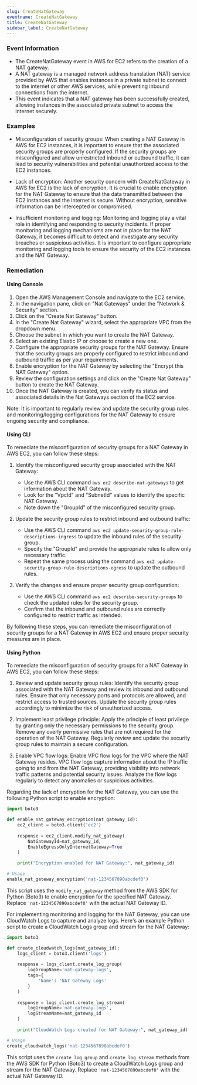 ```yaml
--- 
slug: CreateNatGateway
eventname: CreateNatGateway
title: CreateNatGateway
sidebar_label: CreateNatGateway
---
```

                       
### Event Information

- The CreateNatGateway event in AWS for EC2 refers to the creation of a NAT gateway. 
- A NAT gateway is a managed network address translation (NAT) service provided by AWS that enables instances in a private subnet to connect to the internet or other AWS services, while preventing inbound connections from the internet. 
- This event indicates that a NAT gateway has been successfully created, allowing instances in the associated private subnet to access the internet securely.


### Examples

- Misconfiguration of security groups: When creating a NAT Gateway in AWS for EC2 instances, it is important to ensure that the associated security groups are properly configured. If the security groups are misconfigured and allow unrestricted inbound or outbound traffic, it can lead to security vulnerabilities and potential unauthorized access to the EC2 instances.

- Lack of encryption: Another security concern with CreateNatGateway in AWS for EC2 is the lack of encryption. It is crucial to enable encryption for the NAT Gateway to ensure that the data transmitted between the EC2 instances and the internet is secure. Without encryption, sensitive information can be intercepted or compromised.

- Insufficient monitoring and logging: Monitoring and logging play a vital role in identifying and responding to security incidents. If proper monitoring and logging mechanisms are not in place for the NAT Gateway, it becomes difficult to detect and investigate any security breaches or suspicious activities. It is important to configure appropriate monitoring and logging tools to ensure the security of the EC2 instances and the NAT Gateway.

### Remediation

#### Using Console

1. Open the AWS Management Console and navigate to the EC2 service.
2. In the navigation pane, click on "Nat Gateways" under the "Network & Security" section.
3. Click on the "Create Nat Gateway" button.
4. In the "Create Nat Gateway" wizard, select the appropriate VPC from the dropdown menu.
5. Choose the subnet in which you want to create the NAT Gateway.
6. Select an existing Elastic IP or choose to create a new one.
7. Configure the appropriate security groups for the NAT Gateway. Ensure that the security groups are properly configured to restrict inbound and outbound traffic as per your requirements.
8. Enable encryption for the NAT Gateway by selecting the "Encrypt this NAT Gateway" option.
9. Review the configuration settings and click on the "Create Nat Gateway" button to create the NAT Gateway.
10. Once the NAT Gateway is created, you can verify its status and associated details in the Nat Gateways section of the EC2 service.

Note: It is important to regularly review and update the security group rules and monitoring/logging configurations for the NAT Gateway to ensure ongoing security and compliance.

#### Using CLI

To remediate the misconfiguration of security groups for a NAT Gateway in AWS EC2, you can follow these steps:

1. Identify the misconfigured security group associated with the NAT Gateway:
   - Use the AWS CLI command `aws ec2 describe-nat-gateways` to get information about the NAT Gateway.
   - Look for the "VpcId" and "SubnetId" values to identify the specific NAT Gateway.
   - Note down the "GroupId" of the misconfigured security group.

2. Update the security group rules to restrict inbound and outbound traffic:
   - Use the AWS CLI command `aws ec2 update-security-group-rule-descriptions-ingress` to update the inbound rules of the security group.
   - Specify the "GroupId" and provide the appropriate rules to allow only necessary traffic.
   - Repeat the same process using the command `aws ec2 update-security-group-rule-descriptions-egress` to update the outbound rules.

3. Verify the changes and ensure proper security group configuration:
   - Use the AWS CLI command `aws ec2 describe-security-groups` to check the updated rules for the security group.
   - Confirm that the inbound and outbound rules are correctly configured to restrict traffic as intended.

By following these steps, you can remediate the misconfiguration of security groups for a NAT Gateway in AWS EC2 and ensure proper security measures are in place.

#### Using Python

To remediate the misconfiguration of security groups for a NAT Gateway in AWS EC2, you can follow these steps:

1. Review and update security group rules: Identify the security group associated with the NAT Gateway and review its inbound and outbound rules. Ensure that only necessary ports and protocols are allowed, and restrict access to trusted sources. Update the security group rules accordingly to minimize the risk of unauthorized access.

2. Implement least privilege principle: Apply the principle of least privilege by granting only the necessary permissions to the security group. Remove any overly permissive rules that are not required for the operation of the NAT Gateway. Regularly review and update the security group rules to maintain a secure configuration.

3. Enable VPC flow logs: Enable VPC flow logs for the VPC where the NAT Gateway resides. VPC flow logs capture information about the IP traffic going to and from the NAT Gateway, providing visibility into network traffic patterns and potential security issues. Analyze the flow logs regularly to detect any anomalies or suspicious activities.

Regarding the lack of encryption for the NAT Gateway, you can use the following Python script to enable encryption:

```python
import boto3

def enable_nat_gateway_encryption(nat_gateway_id):
    ec2_client = boto3.client('ec2')
    
    response = ec2_client.modify_nat_gateway(
        NatGatewayId=nat_gateway_id,
        EnableEgressOnlyInternetGateway=True
    )
    
    print("Encryption enabled for NAT Gateway:", nat_gateway_id)

# Usage
enable_nat_gateway_encryption('nat-1234567890abcdef0')
```

This script uses the `modify_nat_gateway` method from the AWS SDK for Python (Boto3) to enable encryption for the specified NAT Gateway. Replace `'nat-1234567890abcdef0'` with the actual NAT Gateway ID.

For implementing monitoring and logging for the NAT Gateway, you can use CloudWatch Logs to capture and analyze logs. Here's an example Python script to create a CloudWatch Logs group and stream for the NAT Gateway:

```python
import boto3

def create_cloudwatch_logs(nat_gateway_id):
    logs_client = boto3.client('logs')
    
    response = logs_client.create_log_group(
        logGroupName='nat-gateway-logs',
        tags={
            'Name': 'NAT Gateway Logs'
        }
    )
    
    response = logs_client.create_log_stream(
        logGroupName='nat-gateway-logs',
        logStreamName=nat_gateway_id
    )
    
    print("CloudWatch Logs created for NAT Gateway:", nat_gateway_id)

# Usage
create_cloudwatch_logs('nat-1234567890abcdef0')
```

This script uses the `create_log_group` and `create_log_stream` methods from the AWS SDK for Python (Boto3) to create a CloudWatch Logs group and stream for the NAT Gateway. Replace `'nat-1234567890abcdef0'` with the actual NAT Gateway ID.


 